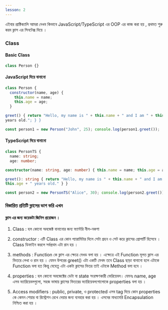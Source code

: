 ```yaml
---
lesson: 2
---
```



এইবার প্রাক্টিক্যালি আমরা দেখব কিভাবে JavaScript/TypeScript এর OOP এর কাজ করা হয়
, প্রথমত শুরু করব ক্লাস এর সিনটেক্স দিয়ে ।

### Class

#### Basic Class 

```js
class Person {}
```


#### JavaScript দিয়ে বানানো 
```js
class Person {
  constructor(name, age) {
    this.name = name;
    this.age = age;
  }

greet() { return "Hello, my name is " + this.name + " and I am " + this.age + "
years old."; } }

const person1 = new Person("John", 25); console.log(person1.greet()); 
```

#### TypeScript দিয়ে বানানো 
```ts 
class PersonTS {
  name: string;
  age: number;

constructor(name: string, age: number) { this.name = name; this.age = age; }

greet(): string { return "Hello, my name is " + this.name + " and I am " +
this.age + " years old." } }

const person2 = new PersonTS("Alice", 30); console.log(person2.greet());
```


### বিস্তারিত প্রতিটি ক্লাসের ভাগ করি এখন 
#### ক্লাস এর জন্য কয়েকটা জিনিস প্রয়োজন । 

 1. Class  : হল কোনো  অবজেক্ট বানানোর জন্য ফ্যান্টরি  নীল-নকশা 
 2. constructor : এটি Class এর কোন প্যারামিটার দিলে সেটা গ্রহন ও সেট করে ক্লাসের প্রোপার্টি  হিসেবে । Class ডিফাইন করলে সর্বপ্রথম এটা রান হয় । 
 3. methods :  Function কে ক্লাস এর ক্ষেত্রে মেধড বলা হয় । এক্ষেত্রে এই Function মূলত ক্লাস এর ভিতরে লেখা ও রান হয় ।  যেমন উপরের greet() এটা একটি মেথদ তবে Class ছাড়া বানানো হলে এটাকে Function বলা হত কিন্তু যেহেতু এটা একটা ক্লাসের ভিতর তাই এটাকে Method বলা হবে । 

 4. properties : হল কোনো অবজেক্টের ডেটা বা state  সংরক্ষণকারী ভেরিয়েবল। যেমনঃ name, age এসব ভ্যারিয়েবলগুলো, সহজ ভাষায় ক্লাসের ভিতরের   ভ্যারিয়েবলগোলোকে properties বলা হয় । 
 5. Access modifiers  : public, private, ও protected এসব tag দিয়ে কোন  properties কে কেমন  শেয়ার বা রিস্ট্রেশন রেখে দেয়ার জন্য ব্যবহার করা হয় । এসবের মাধ্যমেরি Encapsulation নিশ্চিত করা হয় । 
 
 